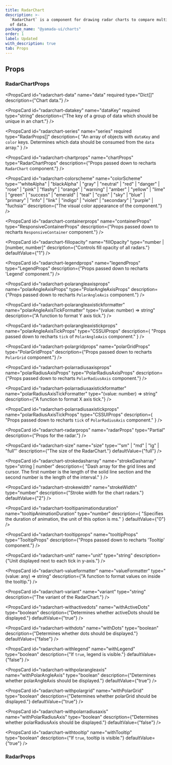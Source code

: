 ```yaml
---
title: RadarChart
description: >-
  `RadarChart` is a component for drawing radar charts to compare multiple sets
  of data.
package_name: "@yamada-ui/charts"
order: 1
label: Updated
with_description: true
tab: Props
---
```


## Props

### RadarChartProps

<PropsCard
  id="radarchart-data"
  name="data"
  required
  type="Dict<any>[]"
  description={"Chart data."}
/>

<PropsCard
  id="radarchart-datakey"
  name="dataKey"
  required
  type="string"
  description={"The key of a group of data which should be unique in an chart."}
/>

<PropsCard
  id="radarchart-series"
  name="series"
  required
  type="RadarProps[]"
  description={
    "An array of objects with `dataKey` and `color` keys. Determines which data should be consumed from the `data` array."
  }
/>

<PropsCard id="radarchart-_accept" name="_accept" type="CSSUIObject" />

<PropsCard id="radarchart-_active" name="_active" type="CSSUIObject" />

<PropsCard id="radarchart-_after" name="_after" type="CSSUIObject" />

<PropsCard id="radarchart-_anylink" name="_anyLink" type="CSSUIObject" />

<PropsCard id="radarchart-_autofill" name="_autofill" type="CSSUIObject" />

<PropsCard id="radarchart-_backdrop" name="_backdrop" type="CSSUIObject" />

<PropsCard id="radarchart-_before" name="_before" type="CSSUIObject" />

<PropsCard id="radarchart-_between" name="_between" type="CSSUIObject" />

<PropsCard id="radarchart-_blank" name="_blank" type="CSSUIObject" />

<PropsCard id="radarchart-_checked" name="_checked" type="CSSUIObject" />

<PropsCard id="radarchart-_cue" name="_cue" type="CSSUIObject" />

<PropsCard id="radarchart-_cueregion" name="_cueRegion" type="CSSUIObject" />

<PropsCard id="radarchart-_dark" name="_dark" type="CSSUIObject" />

<PropsCard id="radarchart-_default" name="_default" type="CSSUIObject" />

<PropsCard id="radarchart-_disabled" name="_disabled" type="CSSUIObject" />

<PropsCard id="radarchart-_empty" name="_empty" type="CSSUIObject" />

<PropsCard id="radarchart-_enabled" name="_enabled" type="CSSUIObject" />

<PropsCard id="radarchart-_end" name="_end" type="CSSUIObject" />

<PropsCard id="radarchart-_even" name="_even" type="CSSUIObject" />

<PropsCard id="radarchart-_expanded" name="_expanded" type="CSSUIObject" />

<PropsCard
  id="radarchart-_fileselector"
  name="_fileSelector"
  type="CSSUIObject"
/>

<PropsCard id="radarchart-_filled" name="_filled" type="CSSUIObject" />

<PropsCard id="radarchart-_first" name="_first" type="CSSUIObject" />

<PropsCard
  id="radarchart-_firstletter"
  name="_firstLetter"
  type="CSSUIObject"
/>

<PropsCard id="radarchart-_firstline" name="_firstLine" type="CSSUIObject" />

<PropsCard id="radarchart-_focus" name="_focus" type="CSSUIObject" />

<PropsCard
  id="radarchart-_focusvisible"
  name="_focusVisible"
  type="CSSUIObject"
/>

<PropsCard
  id="radarchart-_focuswithin"
  name="_focusWithin"
  type="CSSUIObject"
/>

<PropsCard id="radarchart-_fullscreen" name="_fullScreen" type="CSSUIObject" />

<PropsCard id="radarchart-_grabbed" name="_grabbed" type="CSSUIObject" />

<PropsCard
  id="radarchart-_groupaccept"
  name="_groupAccept"
  type="CSSUIObject"
/>

<PropsCard
  id="radarchart-_groupactive"
  name="_groupActive"
  type="CSSUIObject"
/>

<PropsCard id="radarchart-_groupblank" name="_groupBlank" type="CSSUIObject" />

<PropsCard
  id="radarchart-_groupchecked"
  name="_groupChecked"
  type="CSSUIObject"
/>

<PropsCard
  id="radarchart-_groupdisabled"
  name="_groupDisabled"
  type="CSSUIObject"
/>

<PropsCard
  id="radarchart-_groupenabled"
  name="_groupEnabled"
  type="CSSUIObject"
/>

<PropsCard
  id="radarchart-_groupexpanded"
  name="_groupExpanded"
  type="CSSUIObject"
/>

<PropsCard id="radarchart-_groupfocus" name="_groupFocus" type="CSSUIObject" />

<PropsCard
  id="radarchart-_groupfocusvisible"
  name="_groupFocusVisible"
  type="CSSUIObject"
/>

<PropsCard
  id="radarchart-_groupfocuswithin"
  name="_groupFocusWithin"
  type="CSSUIObject"
/>

<PropsCard
  id="radarchart-_groupgrabbed"
  name="_groupGrabbed"
  type="CSSUIObject"
/>

<PropsCard
  id="radarchart-_grouphorizontal"
  name="_groupHorizontal"
  type="CSSUIObject"
/>

<PropsCard id="radarchart-_grouphover" name="_groupHover" type="CSSUIObject" />

<PropsCard id="radarchart-_groupidle" name="_groupIdle" type="CSSUIObject" />

<PropsCard
  id="radarchart-_groupinvalid"
  name="_groupInvalid"
  type="CSSUIObject"
/>

<PropsCard
  id="radarchart-_grouploaded"
  name="_groupLoaded"
  type="CSSUIObject"
/>

<PropsCard
  id="radarchart-_grouploading"
  name="_groupLoading"
  type="CSSUIObject"
/>

<PropsCard
  id="radarchart-_groupoptional"
  name="_groupOptional"
  type="CSSUIObject"
/>

<PropsCard
  id="radarchart-_groupplaceholdershown"
  name="_groupPlaceholderShown"
  type="CSSUIObject"
/>

<PropsCard
  id="radarchart-_grouppressed"
  name="_groupPressed"
  type="CSSUIObject"
/>

<PropsCard
  id="radarchart-_groupreadonly"
  name="_groupReadOnly"
  type="CSSUIObject"
/>

<PropsCard
  id="radarchart-_groupreadwrite"
  name="_groupReadWrite"
  type="CSSUIObject"
/>

<PropsCard
  id="radarchart-_groupreject"
  name="_groupReject"
  type="CSSUIObject"
/>

<PropsCard
  id="radarchart-_grouprequired"
  name="_groupRequired"
  type="CSSUIObject"
/>

<PropsCard
  id="radarchart-_groupselected"
  name="_groupSelected"
  type="CSSUIObject"
/>

<PropsCard
  id="radarchart-_groupuserinvalid"
  name="_groupUserInvalid"
  type="CSSUIObject"
/>

<PropsCard id="radarchart-_groupvalid" name="_groupValid" type="CSSUIObject" />

<PropsCard
  id="radarchart-_groupvertical"
  name="_groupVertical"
  type="CSSUIObject"
/>

<PropsCard id="radarchart-_hidden" name="_hidden" type="CSSUIObject" />

<PropsCard id="radarchart-_holiday" name="_holiday" type="CSSUIObject" />

<PropsCard id="radarchart-_horizontal" name="_horizontal" type="CSSUIObject" />

<PropsCard id="radarchart-_hover" name="_hover" type="CSSUIObject" />

<PropsCard id="radarchart-_idle" name="_idle" type="CSSUIObject" />

<PropsCard
  id="radarchart-_indeterminate"
  name="_indeterminate"
  type="CSSUIObject"
/>

<PropsCard id="radarchart-_inrange" name="_inRange" type="CSSUIObject" />

<PropsCard id="radarchart-_invalid" name="_invalid" type="CSSUIObject" />

<PropsCard id="radarchart-_last" name="_last" type="CSSUIObject" />

<PropsCard id="radarchart-_light" name="_light" type="CSSUIObject" />

<PropsCard id="radarchart-_link" name="_link" type="CSSUIObject" />

<PropsCard id="radarchart-_loaded" name="_loaded" type="CSSUIObject" />

<PropsCard id="radarchart-_loading" name="_loading" type="CSSUIObject" />

<PropsCard id="radarchart-_marker" name="_marker" type="CSSUIObject" />

<PropsCard id="radarchart-_mediadark" name="_mediaDark" type="CSSUIObject" />

<PropsCard id="radarchart-_medialight" name="_mediaLight" type="CSSUIObject" />

<PropsCard
  id="radarchart-_mediareducemotion"
  name="_mediaReduceMotion"
  type="CSSUIObject"
/>

<PropsCard id="radarchart-_modal" name="_modal" type="CSSUIObject" />

<PropsCard
  id="radarchart-_nativeactive"
  name="_nativeActive"
  type="CSSUIObject"
/>

<PropsCard
  id="radarchart-_nativechecked"
  name="_nativeChecked"
  type="CSSUIObject"
/>

<PropsCard
  id="radarchart-_nativedisabled"
  name="_nativeDisabled"
  type="CSSUIObject"
/>

<PropsCard
  id="radarchart-_nativefocus"
  name="_nativeFocus"
  type="CSSUIObject"
/>

<PropsCard
  id="radarchart-_nativefocusvisible"
  name="_nativeFocusVisible"
  type="CSSUIObject"
/>

<PropsCard
  id="radarchart-_nativefocuswithin"
  name="_nativeFocusWithin"
  type="CSSUIObject"
/>

<PropsCard
  id="radarchart-_nativehidden"
  name="_nativeHidden"
  type="CSSUIObject"
/>

<PropsCard
  id="radarchart-_nativehover"
  name="_nativeHover"
  type="CSSUIObject"
/>

<PropsCard
  id="radarchart-_nativereadonly"
  name="_nativeReadOnly"
  type="CSSUIObject"
/>

<PropsCard
  id="radarchart-_nativetarget"
  name="_nativeTarget"
  type="CSSUIObject"
/>

<PropsCard
  id="radarchart-_nativevalid"
  name="_nativeValid"
  type="CSSUIObject"
/>

<PropsCard id="radarchart-_notfirst" name="_notFirst" type="CSSUIObject" />

<PropsCard id="radarchart-_notlast" name="_notLast" type="CSSUIObject" />

<PropsCard id="radarchart-_nottarget" name="_notTarget" type="CSSUIObject" />

<PropsCard id="radarchart-_odd" name="_odd" type="CSSUIObject" />

<PropsCard id="radarchart-_only" name="_only" type="CSSUIObject" />

<PropsCard id="radarchart-_optional" name="_optional" type="CSSUIObject" />

<PropsCard id="radarchart-_outrange" name="_outRange" type="CSSUIObject" />

<PropsCard id="radarchart-_outside" name="_outside" type="CSSUIObject" />

<PropsCard id="radarchart-_paused" name="_paused" type="CSSUIObject" />

<PropsCard id="radarchart-_peeraccept" name="_peerAccept" type="CSSUIObject" />

<PropsCard id="radarchart-_peeractive" name="_peerActive" type="CSSUIObject" />

<PropsCard id="radarchart-_peerblank" name="_peerBlank" type="CSSUIObject" />

<PropsCard
  id="radarchart-_peerchecked"
  name="_peerChecked"
  type="CSSUIObject"
/>

<PropsCard
  id="radarchart-_peerdisabled"
  name="_peerDisabled"
  type="CSSUIObject"
/>

<PropsCard
  id="radarchart-_peerenabled"
  name="_peerEnabled"
  type="CSSUIObject"
/>

<PropsCard
  id="radarchart-_peerexpanded"
  name="_peerExpanded"
  type="CSSUIObject"
/>

<PropsCard id="radarchart-_peerfocus" name="_peerFocus" type="CSSUIObject" />

<PropsCard
  id="radarchart-_peerfocusvisible"
  name="_peerFocusVisible"
  type="CSSUIObject"
/>

<PropsCard
  id="radarchart-_peerfocuswithin"
  name="_peerFocusWithin"
  type="CSSUIObject"
/>

<PropsCard
  id="radarchart-_peergrabbed"
  name="_peerGrabbed"
  type="CSSUIObject"
/>

<PropsCard
  id="radarchart-_peerhorizontal"
  name="_peerHorizontal"
  type="CSSUIObject"
/>

<PropsCard id="radarchart-_peerhover" name="_peerHover" type="CSSUIObject" />

<PropsCard id="radarchart-_peeridle" name="_peerIdle" type="CSSUIObject" />

<PropsCard
  id="radarchart-_peerinvalid"
  name="_peerInvalid"
  type="CSSUIObject"
/>

<PropsCard id="radarchart-_peerloaded" name="_peerLoaded" type="CSSUIObject" />

<PropsCard
  id="radarchart-_peerloading"
  name="_peerLoading"
  type="CSSUIObject"
/>

<PropsCard
  id="radarchart-_peeroptional"
  name="_peerOptional"
  type="CSSUIObject"
/>

<PropsCard
  id="radarchart-_peerplaceholdershown"
  name="_peerPlaceholderShown"
  type="CSSUIObject"
/>

<PropsCard
  id="radarchart-_peerpressed"
  name="_peerPressed"
  type="CSSUIObject"
/>

<PropsCard
  id="radarchart-_peerreadonly"
  name="_peerReadOnly"
  type="CSSUIObject"
/>

<PropsCard
  id="radarchart-_peerreadwrite"
  name="_peerReadWrite"
  type="CSSUIObject"
/>

<PropsCard id="radarchart-_peerreject" name="_peerReject" type="CSSUIObject" />

<PropsCard
  id="radarchart-_peerrequired"
  name="_peerRequired"
  type="CSSUIObject"
/>

<PropsCard
  id="radarchart-_peerselected"
  name="_peerSelected"
  type="CSSUIObject"
/>

<PropsCard
  id="radarchart-_peeruserinvalid"
  name="_peerUserInvalid"
  type="CSSUIObject"
/>

<PropsCard id="radarchart-_peervalid" name="_peerValid" type="CSSUIObject" />

<PropsCard
  id="radarchart-_peervertical"
  name="_peerVertical"
  type="CSSUIObject"
/>

<PropsCard id="radarchart-_picture" name="_picture" type="CSSUIObject" />

<PropsCard
  id="radarchart-_placeholder"
  name="_placeholder"
  type="CSSUIObject"
/>

<PropsCard
  id="radarchart-_placeholdershown"
  name="_placeholderShown"
  type="CSSUIObject"
/>

<PropsCard id="radarchart-_playing" name="_playing" type="CSSUIObject" />

<PropsCard id="radarchart-_pressed" name="_pressed" type="CSSUIObject" />

<PropsCard id="radarchart-_print" name="_print" type="CSSUIObject" />

<PropsCard id="radarchart-_readonly" name="_readOnly" type="CSSUIObject" />

<PropsCard id="radarchart-_readwrite" name="_readWrite" type="CSSUIObject" />

<PropsCard id="radarchart-_reject" name="_reject" type="CSSUIObject" />

<PropsCard id="radarchart-_required" name="_required" type="CSSUIObject" />

<PropsCard id="radarchart-_ripple" name="_ripple" type="CSSUIObject" />

<PropsCard id="radarchart-_scrollbar" name="_scrollbar" type="CSSUIObject" />

<PropsCard
  id="radarchart-_scrollbarbutton"
  name="_scrollbarButton"
  type="CSSUIObject"
/>

<PropsCard
  id="radarchart-_scrollbarcorner"
  name="_scrollbarCorner"
  type="CSSUIObject"
/>

<PropsCard
  id="radarchart-_scrollbarthumb"
  name="_scrollbarThumb"
  type="CSSUIObject"
/>

<PropsCard
  id="radarchart-_scrollbartrack"
  name="_scrollbarTrack"
  type="CSSUIObject"
/>

<PropsCard
  id="radarchart-_scrollbartrackpiece"
  name="_scrollbarTrackPiece"
  type="CSSUIObject"
/>

<PropsCard id="radarchart-_selected" name="_selected" type="CSSUIObject" />

<PropsCard id="radarchart-_selection" name="_selection" type="CSSUIObject" />

<PropsCard id="radarchart-_start" name="_start" type="CSSUIObject" />

<PropsCard id="radarchart-_target" name="_target" type="CSSUIObject" />

<PropsCard id="radarchart-_today" name="_today" type="CSSUIObject" />

<PropsCard
  id="radarchart-_userinvalid"
  name="_userInvalid"
  type="CSSUIObject"
/>

<PropsCard id="radarchart-_valid" name="_valid" type="CSSUIObject" />

<PropsCard id="radarchart-_vertical" name="_vertical" type="CSSUIObject" />

<PropsCard id="radarchart-_visited" name="_visited" type="CSSUIObject" />

<PropsCard id="radarchart-_weekend" name="_weekend" type="CSSUIObject" />

<PropsCard
  id="radarchart-chartprops"
  name="chartProps"
  type="RadarChartProps"
  description={"Props passed down to recharts `RadarChart` component."}
/>

<PropsCard
  id="radarchart-colorscheme"
  name="colorScheme"
  type='"whiteAlpha" | "blackAlpha" | "gray" | "neutral" | "red" | "danger" | "rose" | "pink" | "flashy" | "orange" | "warning" | "amber" | "yellow" | "lime" | "green" | "success" | "emerald" | "teal" | "cyan" | "sky" | "blue" | "primary" | "info" | "link" | "indigo" | "violet" | "secondary" | "purple" | "fuchsia"'
  description={"The visual color appearance of the component."}
/>

<PropsCard
  id="radarchart-containerprops"
  name="containerProps"
  type="ResponsiveContainerProps"
  description={"Props passed down to recharts `ResponsiveContainer` component."}
/>

<PropsCard
  id="radarchart-fillopacity"
  name="fillOpacity"
  type="number | [number, number]"
  description={"Controls fill opacity of all radars."}
  defaultValue={"1"}
/>

<PropsCard
  id="radarchart-legendprops"
  name="legendProps"
  type="LegendProps"
  description={"Props passed down to recharts 'Legend' component."}
/>

<PropsCard
  id="radarchart-polarangleaxisprops"
  name="polarAngleAxisProps"
  type="PolarAngleAxisProps"
  description={"Props passed down to recharts `PolarAngleAxis` component."}
/>

<PropsCard
  id="radarchart-polarangleaxistickformatter"
  name="polarAngleAxisTickFormatter"
  type="(value: number) => string"
  description={"A function to format Y axis tick."}
/>

<PropsCard
  id="radarchart-polarangleaxistickprops"
  name="polarAngleAxisTickProps"
  type="CSSUIProps"
  description={
    "Props passed down to recharts `tick` of `PolarAngleAxis` component."
  }
/>

<PropsCard
  id="radarchart-polargridprops"
  name="polarGridProps"
  type="PolarGridProps"
  description={"Props passed down to recharts `PolarGrid` component."}
/>

<PropsCard
  id="radarchart-polarradiusaxisprops"
  name="polarRadiusAxisProps"
  type="PolarRadiusAxisProps"
  description={"Props passed down to recharts `PolarRadiusAxis` component."}
/>

<PropsCard
  id="radarchart-polarradiusaxistickformatter"
  name="polarRadiusAxisTickFormatter"
  type="(value: number) => string"
  description={"A function to format X axis tick."}
/>

<PropsCard
  id="radarchart-polarradiusaxistickprops"
  name="polarRadiusAxisTickProps"
  type="CSSUIProps"
  description={
    "Props passed down to recharts `tick` of `PolarRadiusAxis` component."
  }
/>

<PropsCard
  id="radarchart-radarprops"
  name="radarProps"
  type="Partial<RadarProps>"
  description={"Props for the radar."}
/>

<PropsCard
  id="radarchart-size"
  name="size"
  type='"sm" | "md" | "lg" | "full"'
  description={"The size of the RadarChart."}
  defaultValue={"full"}
/>

<PropsCard
  id="radarchart-strokedasharray"
  name="strokeDasharray"
  type="string | number"
  description={
    "Dash array for the grid lines and cursor. The first number is the length of the solid line section and the second number is the length of the interval."
  }
/>

<PropsCard
  id="radarchart-strokewidth"
  name="strokeWidth"
  type="number"
  description={"Stroke width for the chart radars."}
  defaultValue={"2"}
/>

<PropsCard
  id="radarchart-tooltipanimationduration"
  name="tooltipAnimationDuration"
  type="number"
  description={
    "Specifies the duration of animation, the unit of this option is ms."
  }
  defaultValue={"0"}
/>

<PropsCard
  id="radarchart-tooltipprops"
  name="tooltipProps"
  type="TooltipProps"
  description={"Props passed down to recharts 'Tooltip' component."}
/>

<PropsCard
  id="radarchart-unit"
  name="unit"
  type="string"
  description={"Unit displayed next to each tick in y-axis."}
/>

<PropsCard
  id="radarchart-valueformatter"
  name="valueFormatter"
  type="(value: any) => string"
  description={"A function to format values on inside the tooltip."}
/>

<PropsCard
  id="radarchart-variant"
  name="variant"
  type="string"
  description={"The variant of the RadarChart."}
/>

<PropsCard
  id="radarchart-withactivedots"
  name="withActiveDots"
  type="boolean"
  description={"Determines whether activeDots should be displayed."}
  defaultValue={"true"}
/>

<PropsCard
  id="radarchart-withdots"
  name="withDots"
  type="boolean"
  description={"Determines whether dots should be displayed."}
  defaultValue={"false"}
/>

<PropsCard
  id="radarchart-withlegend"
  name="withLegend"
  type="boolean"
  description={"If `true`, legend is visible."}
  defaultValue={"false"}
/>

<PropsCard
  id="radarchart-withpolarangleaxis"
  name="withPolarAngleAxis"
  type="boolean"
  description={"Determines whether polarAngleAxis should be displayed."}
  defaultValue={"true"}
/>

<PropsCard
  id="radarchart-withpolargrid"
  name="withPolarGrid"
  type="boolean"
  description={"Determines whether polarGrid should be displayed."}
  defaultValue={"true"}
/>

<PropsCard
  id="radarchart-withpolarradiusaxis"
  name="withPolarRadiusAxis"
  type="boolean"
  description={"Determines whether polarRadiusAxis should be displayed."}
  defaultValue={"false"}
/>

<PropsCard
  id="radarchart-withtooltip"
  name="withTooltip"
  type="boolean"
  description={"If `true`, tooltip is visible."}
  defaultValue={"true"}
/>

### RadarProps

<PropsCard id="radar-_accept" name="_accept" type="CSSUIObject" />

<PropsCard id="radar-_active" name="_active" type="CSSUIObject" />

<PropsCard id="radar-_after" name="_after" type="CSSUIObject" />

<PropsCard id="radar-_anylink" name="_anyLink" type="CSSUIObject" />

<PropsCard id="radar-_autofill" name="_autofill" type="CSSUIObject" />

<PropsCard id="radar-_backdrop" name="_backdrop" type="CSSUIObject" />

<PropsCard id="radar-_before" name="_before" type="CSSUIObject" />

<PropsCard id="radar-_between" name="_between" type="CSSUIObject" />

<PropsCard id="radar-_blank" name="_blank" type="CSSUIObject" />

<PropsCard id="radar-_checked" name="_checked" type="CSSUIObject" />

<PropsCard id="radar-_cue" name="_cue" type="CSSUIObject" />

<PropsCard id="radar-_cueregion" name="_cueRegion" type="CSSUIObject" />

<PropsCard id="radar-_dark" name="_dark" type="CSSUIObject" />

<PropsCard id="radar-_default" name="_default" type="CSSUIObject" />

<PropsCard id="radar-_disabled" name="_disabled" type="CSSUIObject" />

<PropsCard id="radar-_empty" name="_empty" type="CSSUIObject" />

<PropsCard id="radar-_enabled" name="_enabled" type="CSSUIObject" />

<PropsCard id="radar-_end" name="_end" type="CSSUIObject" />

<PropsCard id="radar-_even" name="_even" type="CSSUIObject" />

<PropsCard id="radar-_expanded" name="_expanded" type="CSSUIObject" />

<PropsCard id="radar-_fileselector" name="_fileSelector" type="CSSUIObject" />

<PropsCard id="radar-_filled" name="_filled" type="CSSUIObject" />

<PropsCard id="radar-_first" name="_first" type="CSSUIObject" />

<PropsCard id="radar-_firstletter" name="_firstLetter" type="CSSUIObject" />

<PropsCard id="radar-_firstline" name="_firstLine" type="CSSUIObject" />

<PropsCard id="radar-_focus" name="_focus" type="CSSUIObject" />

<PropsCard id="radar-_focusvisible" name="_focusVisible" type="CSSUIObject" />

<PropsCard id="radar-_focuswithin" name="_focusWithin" type="CSSUIObject" />

<PropsCard id="radar-_fullscreen" name="_fullScreen" type="CSSUIObject" />

<PropsCard id="radar-_grabbed" name="_grabbed" type="CSSUIObject" />

<PropsCard id="radar-_groupaccept" name="_groupAccept" type="CSSUIObject" />

<PropsCard id="radar-_groupactive" name="_groupActive" type="CSSUIObject" />

<PropsCard id="radar-_groupblank" name="_groupBlank" type="CSSUIObject" />

<PropsCard id="radar-_groupchecked" name="_groupChecked" type="CSSUIObject" />

<PropsCard id="radar-_groupdisabled" name="_groupDisabled" type="CSSUIObject" />

<PropsCard id="radar-_groupenabled" name="_groupEnabled" type="CSSUIObject" />

<PropsCard id="radar-_groupexpanded" name="_groupExpanded" type="CSSUIObject" />

<PropsCard id="radar-_groupfocus" name="_groupFocus" type="CSSUIObject" />

<PropsCard
  id="radar-_groupfocusvisible"
  name="_groupFocusVisible"
  type="CSSUIObject"
/>

<PropsCard
  id="radar-_groupfocuswithin"
  name="_groupFocusWithin"
  type="CSSUIObject"
/>

<PropsCard id="radar-_groupgrabbed" name="_groupGrabbed" type="CSSUIObject" />

<PropsCard
  id="radar-_grouphorizontal"
  name="_groupHorizontal"
  type="CSSUIObject"
/>

<PropsCard id="radar-_grouphover" name="_groupHover" type="CSSUIObject" />

<PropsCard id="radar-_groupidle" name="_groupIdle" type="CSSUIObject" />

<PropsCard id="radar-_groupinvalid" name="_groupInvalid" type="CSSUIObject" />

<PropsCard id="radar-_grouploaded" name="_groupLoaded" type="CSSUIObject" />

<PropsCard id="radar-_grouploading" name="_groupLoading" type="CSSUIObject" />

<PropsCard id="radar-_groupoptional" name="_groupOptional" type="CSSUIObject" />

<PropsCard
  id="radar-_groupplaceholdershown"
  name="_groupPlaceholderShown"
  type="CSSUIObject"
/>

<PropsCard id="radar-_grouppressed" name="_groupPressed" type="CSSUIObject" />

<PropsCard id="radar-_groupreadonly" name="_groupReadOnly" type="CSSUIObject" />

<PropsCard
  id="radar-_groupreadwrite"
  name="_groupReadWrite"
  type="CSSUIObject"
/>

<PropsCard id="radar-_groupreject" name="_groupReject" type="CSSUIObject" />

<PropsCard id="radar-_grouprequired" name="_groupRequired" type="CSSUIObject" />

<PropsCard id="radar-_groupselected" name="_groupSelected" type="CSSUIObject" />

<PropsCard
  id="radar-_groupuserinvalid"
  name="_groupUserInvalid"
  type="CSSUIObject"
/>

<PropsCard id="radar-_groupvalid" name="_groupValid" type="CSSUIObject" />

<PropsCard id="radar-_groupvertical" name="_groupVertical" type="CSSUIObject" />

<PropsCard id="radar-_hidden" name="_hidden" type="CSSUIObject" />

<PropsCard id="radar-_holiday" name="_holiday" type="CSSUIObject" />

<PropsCard id="radar-_horizontal" name="_horizontal" type="CSSUIObject" />

<PropsCard id="radar-_hover" name="_hover" type="CSSUIObject" />

<PropsCard id="radar-_idle" name="_idle" type="CSSUIObject" />

<PropsCard id="radar-_indeterminate" name="_indeterminate" type="CSSUIObject" />

<PropsCard id="radar-_inrange" name="_inRange" type="CSSUIObject" />

<PropsCard id="radar-_invalid" name="_invalid" type="CSSUIObject" />

<PropsCard id="radar-_last" name="_last" type="CSSUIObject" />

<PropsCard id="radar-_light" name="_light" type="CSSUIObject" />

<PropsCard id="radar-_link" name="_link" type="CSSUIObject" />

<PropsCard id="radar-_loaded" name="_loaded" type="CSSUIObject" />

<PropsCard id="radar-_loading" name="_loading" type="CSSUIObject" />

<PropsCard id="radar-_marker" name="_marker" type="CSSUIObject" />

<PropsCard id="radar-_mediadark" name="_mediaDark" type="CSSUIObject" />

<PropsCard id="radar-_medialight" name="_mediaLight" type="CSSUIObject" />

<PropsCard
  id="radar-_mediareducemotion"
  name="_mediaReduceMotion"
  type="CSSUIObject"
/>

<PropsCard id="radar-_modal" name="_modal" type="CSSUIObject" />

<PropsCard id="radar-_nativeactive" name="_nativeActive" type="CSSUIObject" />

<PropsCard id="radar-_nativechecked" name="_nativeChecked" type="CSSUIObject" />

<PropsCard
  id="radar-_nativedisabled"
  name="_nativeDisabled"
  type="CSSUIObject"
/>

<PropsCard id="radar-_nativefocus" name="_nativeFocus" type="CSSUIObject" />

<PropsCard
  id="radar-_nativefocusvisible"
  name="_nativeFocusVisible"
  type="CSSUIObject"
/>

<PropsCard
  id="radar-_nativefocuswithin"
  name="_nativeFocusWithin"
  type="CSSUIObject"
/>

<PropsCard id="radar-_nativehidden" name="_nativeHidden" type="CSSUIObject" />

<PropsCard id="radar-_nativehover" name="_nativeHover" type="CSSUIObject" />

<PropsCard
  id="radar-_nativereadonly"
  name="_nativeReadOnly"
  type="CSSUIObject"
/>

<PropsCard id="radar-_nativetarget" name="_nativeTarget" type="CSSUIObject" />

<PropsCard id="radar-_nativevalid" name="_nativeValid" type="CSSUIObject" />

<PropsCard id="radar-_notfirst" name="_notFirst" type="CSSUIObject" />

<PropsCard id="radar-_notlast" name="_notLast" type="CSSUIObject" />

<PropsCard id="radar-_nottarget" name="_notTarget" type="CSSUIObject" />

<PropsCard id="radar-_odd" name="_odd" type="CSSUIObject" />

<PropsCard id="radar-_only" name="_only" type="CSSUIObject" />

<PropsCard id="radar-_optional" name="_optional" type="CSSUIObject" />

<PropsCard id="radar-_outrange" name="_outRange" type="CSSUIObject" />

<PropsCard id="radar-_outside" name="_outside" type="CSSUIObject" />

<PropsCard id="radar-_paused" name="_paused" type="CSSUIObject" />

<PropsCard id="radar-_peeraccept" name="_peerAccept" type="CSSUIObject" />

<PropsCard id="radar-_peeractive" name="_peerActive" type="CSSUIObject" />

<PropsCard id="radar-_peerblank" name="_peerBlank" type="CSSUIObject" />

<PropsCard id="radar-_peerchecked" name="_peerChecked" type="CSSUIObject" />

<PropsCard id="radar-_peerdisabled" name="_peerDisabled" type="CSSUIObject" />

<PropsCard id="radar-_peerenabled" name="_peerEnabled" type="CSSUIObject" />

<PropsCard id="radar-_peerexpanded" name="_peerExpanded" type="CSSUIObject" />

<PropsCard id="radar-_peerfocus" name="_peerFocus" type="CSSUIObject" />

<PropsCard
  id="radar-_peerfocusvisible"
  name="_peerFocusVisible"
  type="CSSUIObject"
/>

<PropsCard
  id="radar-_peerfocuswithin"
  name="_peerFocusWithin"
  type="CSSUIObject"
/>

<PropsCard id="radar-_peergrabbed" name="_peerGrabbed" type="CSSUIObject" />

<PropsCard
  id="radar-_peerhorizontal"
  name="_peerHorizontal"
  type="CSSUIObject"
/>

<PropsCard id="radar-_peerhover" name="_peerHover" type="CSSUIObject" />

<PropsCard id="radar-_peeridle" name="_peerIdle" type="CSSUIObject" />

<PropsCard id="radar-_peerinvalid" name="_peerInvalid" type="CSSUIObject" />

<PropsCard id="radar-_peerloaded" name="_peerLoaded" type="CSSUIObject" />

<PropsCard id="radar-_peerloading" name="_peerLoading" type="CSSUIObject" />

<PropsCard id="radar-_peeroptional" name="_peerOptional" type="CSSUIObject" />

<PropsCard
  id="radar-_peerplaceholdershown"
  name="_peerPlaceholderShown"
  type="CSSUIObject"
/>

<PropsCard id="radar-_peerpressed" name="_peerPressed" type="CSSUIObject" />

<PropsCard id="radar-_peerreadonly" name="_peerReadOnly" type="CSSUIObject" />

<PropsCard id="radar-_peerreadwrite" name="_peerReadWrite" type="CSSUIObject" />

<PropsCard id="radar-_peerreject" name="_peerReject" type="CSSUIObject" />

<PropsCard id="radar-_peerrequired" name="_peerRequired" type="CSSUIObject" />

<PropsCard id="radar-_peerselected" name="_peerSelected" type="CSSUIObject" />

<PropsCard
  id="radar-_peeruserinvalid"
  name="_peerUserInvalid"
  type="CSSUIObject"
/>

<PropsCard id="radar-_peervalid" name="_peerValid" type="CSSUIObject" />

<PropsCard id="radar-_peervertical" name="_peerVertical" type="CSSUIObject" />

<PropsCard id="radar-_picture" name="_picture" type="CSSUIObject" />

<PropsCard id="radar-_placeholder" name="_placeholder" type="CSSUIObject" />

<PropsCard
  id="radar-_placeholdershown"
  name="_placeholderShown"
  type="CSSUIObject"
/>

<PropsCard id="radar-_playing" name="_playing" type="CSSUIObject" />

<PropsCard id="radar-_pressed" name="_pressed" type="CSSUIObject" />

<PropsCard id="radar-_print" name="_print" type="CSSUIObject" />

<PropsCard id="radar-_readonly" name="_readOnly" type="CSSUIObject" />

<PropsCard id="radar-_readwrite" name="_readWrite" type="CSSUIObject" />

<PropsCard id="radar-_reject" name="_reject" type="CSSUIObject" />

<PropsCard id="radar-_required" name="_required" type="CSSUIObject" />

<PropsCard id="radar-_ripple" name="_ripple" type="CSSUIObject" />

<PropsCard id="radar-_scrollbar" name="_scrollbar" type="CSSUIObject" />

<PropsCard
  id="radar-_scrollbarbutton"
  name="_scrollbarButton"
  type="CSSUIObject"
/>

<PropsCard
  id="radar-_scrollbarcorner"
  name="_scrollbarCorner"
  type="CSSUIObject"
/>

<PropsCard
  id="radar-_scrollbarthumb"
  name="_scrollbarThumb"
  type="CSSUIObject"
/>

<PropsCard
  id="radar-_scrollbartrack"
  name="_scrollbarTrack"
  type="CSSUIObject"
/>

<PropsCard
  id="radar-_scrollbartrackpiece"
  name="_scrollbarTrackPiece"
  type="CSSUIObject"
/>

<PropsCard id="radar-_selected" name="_selected" type="CSSUIObject" />

<PropsCard id="radar-_selection" name="_selection" type="CSSUIObject" />

<PropsCard id="radar-_start" name="_start" type="CSSUIObject" />

<PropsCard id="radar-_target" name="_target" type="CSSUIObject" />

<PropsCard id="radar-_today" name="_today" type="CSSUIObject" />

<PropsCard id="radar-_userinvalid" name="_userInvalid" type="CSSUIObject" />

<PropsCard id="radar-_valid" name="_valid" type="CSSUIObject" />

<PropsCard id="radar-_vertical" name="_vertical" type="CSSUIObject" />

<PropsCard id="radar-_visited" name="_visited" type="CSSUIObject" />

<PropsCard id="radar-_weekend" name="_weekend" type="CSSUIObject" />

<PropsCard id="radar-activedot" name="activeDot" type="DotProps" />

<PropsCard
  id="radar-color"
  name="color"
  type='UIValue<"border" | "link" | Color | "current" | "focus" | "whiteAlpha.50" | "whiteAlpha.100" | "whiteAlpha.200" | "whiteAlpha.300" | "whiteAlpha.400" | "whiteAlpha.500" | ... 319 more ... | "link.950">'
/>

<PropsCard id="radar-dimdot" name="dimDot" type="DotProps" />

<PropsCard id="radar-dimradar" name="dimRadar" type="Partial<RadarProps>" />

<PropsCard id="radar-dot" name="dot" type="DotProps" />
